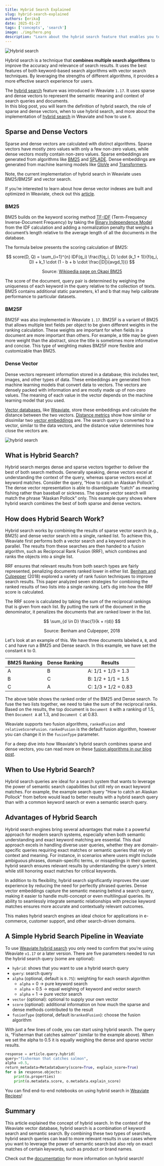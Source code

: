 ```yaml
---
title: Hybrid Search Explained
slug: hybrid-search-explained
authors: [erika]
date: 2025-01-27
tags: ['concepts', 'search']
image: ./img/hero.png
description: "Learn about the hybrid search feature that enables you to combine dense and sparse vectors to deliver the best of both search methods!"
---
```

![Hybrid search](./img/hero.png)

<!-- truncate -->

Hybrid search is a technique that **combines multiple search algorithms** to improve the accuracy and relevance of search results. It uses the best features of both keyword-based search algorithms with vector search techniques. By leveraging the strengths of different algorithms, it provides a more effective search experience for users.

The [hybrid search](/hybrid-search) feature was introduced in Weaviate `1.17`. It uses sparse and dense vectors to represent the semantic meaning and context of search queries and documents.  
In this blog post, you will learn the definition of hybrid search, the role of sparse and dense vectors, when to use hybrid search, and more about the implementation of [hybrid search](/developers/weaviate/api/graphql/search-operators#hybrid) in Weaviate and how to use it.

## Sparse and Dense Vectors
Sparse and dense vectors are calculated with distinct algorithms. Sparse vectors have mostly zero values with only a few non-zero values, while dense vectors mostly contain non-zero values. Sparse embeddings are generated from algorithms like [BM25](https://en.wikipedia.org/wiki/Okapi_BM25) and [SPLADE](https://arxiv.org/abs/2107.05720). Dense embeddings  are generated from machine learning models like [GloVe](https://text2vec.org/glove.html) and [Transformers](https://huggingface.co/docs/transformers/index).  

Note, the current implementation of hybrid search in Weaviate uses BM25/BM25F and vector search.  

If you’re interested to learn about how dense vector indexes are built and optimized in Weaviate, check out this [article](/why-is-vector-search-so-fast).

### BM25 
BM25 builds on the keyword scoring method [TF-IDF](https://en.wikipedia.org/wiki/Tf%E2%80%93idf) (Term-Frequency Inverse-Document Frequency) by taking the [Binary Independence Model](https://en.wikipedia.org/wiki/Binary_Independence_Model) from the IDF calculation and adding a normalization penalty that weighs a document’s length relative to the average length of all the documents in the database. 

The formula below presents the scoring calculation of BM25:

$$
score(D, Q) = \sum_{i=1}^{n} IDF(q_i) \frac{f(q_i, D) \cdot (k_1 + 1)}{f(q_i, D) + k_1 \cdot (1 - b + b \cdot \frac{|D|}{avgd_1})}
$$


<center>
Source: <a href="https://en.wikipedia.org/wiki/Okapi_BM25">Wikipedia page on Okapi BM25</a>
</center>

The score of the document, query pair is determined by weighing the uniqueness of each keyword in the query relative to the collection of texts. BM25 contains additional static parameters, k1 and b that may help calibrate performance to particular datasets.

### BM25F
BM25F was also implemented in Weaviate `1.17`. BM25F is a variant of BM25 that allows multiple text fields per object to be given different weights in the ranking calculation. These weights are important for when fields in a document are more important than others. For example, a title may be given more weight than the abstract, since the title is sometimes more informative and concise. This type of weighting makes BM25F more flexible and customizable than BM25.

### Dense Vector

Dense vectors represent information stored in a database; this includes text, images, and other types of data. These embeddings are generated from machine learning models that convert data to vectors. The vectors are densely packed with information and are mostly made up of non-zero values. The meaning of each value in the vector depends on the machine learning model that you used.  

[Vector databases](/blog/what-is-a-vector-database), like [Weaviate](/developers/weaviate), store these embeddings and calculate the distance between the two vectors. [Distance metrics](/blog/distance-metrics-in-vector-search) show how similar or dissimilar two [vector embeddings](/blog/vector-embeddings-explained) are. The search query is converted to a vector, similar to the data vectors, and the distance value determines how close the vectors are.

![hybrid search](img/image3.png)

## What is Hybrid Search?
Hybrid search merges dense and sparse vectors together to deliver the best of both search methods. Generally speaking, dense vectors excel at understanding the context of the query, whereas sparse vectors excel at keyword matches. Consider the query, “How to catch an Alaskan Pollock”. The dense vector representation is able to disambiguate “catch” as meaning fishing rather than baseball or sickness. The sparse vector search will match the phrase “Alaskan Pollock” only. This example query shows where hybrid search combines the best of both sparse and dense vectors.

## How does Hybrid Search Work?

Hybrid search works by combining the results of sparse vector search (e.g., BM25) and dense vector search into a single, ranked list. To achieve this, Weaviate first performs both a vector search and a keyword search in parallel. The results from these searches are then handed to a fusion algorithm, such as Reciprocal Rank Fusion (RRF), which combines and ranks the objects into a single list.

RRF ensures that relevant results from both search types are fairly represented, penalizing documents ranked lower in either list. [Benham and Culpepper](https://arxiv.org/abs/1811.06147) (2018) explored a variety of rank fusion techniques to improve search results. This paper analyzed seven strategies for combining the ranked results of two lists into a single ranking. Let’s dig into how the RRF score is calculated. 

The RRF score is calculated by taking the sum of the reciprocal rankings that is given from each list. By putting the rank of the document in the denominator, it penalizes the documents that are ranked lower in the list.

$$
\sum_{d \in D} \frac{1}{k + r(d)}
$$

<center>
Source: Benham and Culpepper, 2018
</center>

Let's look at an example of this. We have three documents labeled `A`, `B`, and `C` and have run a BM25 and Dense search. In this example, we have set the constant *k* to 0.

| BM25 Ranking | Dense Ranking | Results |
| ----- | ----- | ----- |
| A | B | A: 1/1 \+ 1/3 \= 1.3 |
| B | C | B: 1/2 \+ 1/1 \= 1.5 |
| C | A | C: 1/3 \+ 1/2 \= 0.83 |

The above table shows the ranked order of the BM25 and Dense search. To fuse the two lists together, we need to take the sum of the reciprocal ranks. Based on the results, the top document is `Document B` with a ranking of 1.5, then `Document A` at 1.3, and `Document C` at 0.83.

Weaviate supports two fusion algorithms, `rankedFusion` and `relativeScoreFusion`. `rankedFusion` is the default fusion algorithm, however you can change it in the `fusionType` parameter. 

For a deep dive into how Weaviate's hybrid search combines sparse and dense vectors, you can read more on these [fusion algorithms in our blog post](/blog/hybrid-search-fusion-algorithms).

## When to Use Hybrid Search?
Hybrid search queries are ideal for a search system that wants to leverage the power of semantic search capabilities but still rely on exact keyword matches. For example, the example search query "How to catch an Alaskan Pollock" from before would lead to better results with a hybrid search query than with a common keyword search or even a semantic search query.

## Advantages of Hybrid Search
Hybrid search engines bring several advantages that make it a powerful approach for modern search systems, especially when both semantic understanding and exact keyword matching are essential. This dual approach excels in handling diverse user queries, whether they are domain-specific queries requiring exact matches or semantic queries that rely on context and meaning. For instance, in scenarios where users might include ambiguous phrases, domain-specific terms, or misspellings in their queries, hybrid search ensures relevant results by understanding the query's intent while still honoring exact matches for critical keywords.

In addition to its flexibility, hybrid search significantly improves the user experience by reducing the need for perfectly phrased queries. Dense vector embeddings capture the semantic meaning behind a search query, making it easier to handle multi-concept or even multilingual queries. Its ability to seamlessly integrate semantic relationships with precise keyword matches ensures more accurate and contextually relevant outcomes.

This makes hybrid search engines an ideal choice for applications in e-commerce, customer support, and other search-driven domains.

## A Simple Hybrid Search Pipeline in Weaviate
To use [Weaviate hybrid search](/developers/weaviate/search/hybrid) you only need to confirm that you’re using Weaviate `v1.17` or a later version. There are five parameters needed to run the hybrid search query (some are optional):

* `hybrid`: shows that you want to use a hybrid search query  
* `query`: search query  
* `alpha` (optional, default is `0.75`): weighting for each search algorithm 
  * `alpha` = 0 -> pure keyword search
  * `alpha` = 0.5 -> equal weighing of keyword and vector search
  * `alpha` = 1 -> pure vector search
* `vector` (optional): optional to supply your own vector  
* `score` (optional): additional information on how much the sparse and dense methods contributed to the result  
* `fusionType` (optional, default is`rankedFusion`): choose the fusion algorithm

With just a few lines of code, you can start using hybrid search. The query is, “Fisherman that catches salmon” (similar to the example above). When we set the alpha to 0.5 it is equally weighing the dense and sparse vector results.

```python
response = article.query.hybrid(
query="fisherman that catches salmon", 
alpha =0.5, 
return_metadata=MetadataQuery(score=True, explain_score=True)
for o in response.objects:
    print(o.properties)
    print(o.metadata.score, o.metadata.explain_score)
```

You can find end-to-end notebooks on using hybrid search in [Weaviate Recipes](https://github.com/weaviate/recipes/tree/main/weaviate-features/hybrid-search)!

## Summary

This article explained the concept of hybrid search. In the context of the Weaviate vector database, hybrid search is a combination of keyword search and semantic search. By combining these two types of searches, hybrid search queries can lead to more relevant results in use cases where you want to leverage the power of semantic search but also rely on exact matches of certain keywords, such as product or brand names.  

Check out the [documentation](/developers/weaviate/api/graphql/search-operators#hybrid) for more information on hybrid search\!


<WhatNext />
